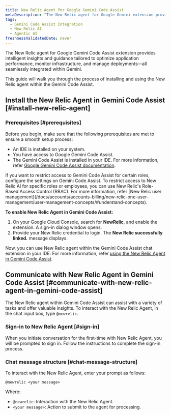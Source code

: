 ```yaml
---
title: New Relic Agent for Google Gemini Code Assist
metaDescription: "The New Relic agent for Google Gemini extension provides intelligent insights and guidance tailored to optimize application performance, monitor infrastructure, and manage deployments—all seamlessly integrated within Gemini."
tags:
  - Gemini Code Assist Integration 
  - New Relic AI
  - Agentic AI
freshnessValidatedDate: never
---
```


The New Relic agent for Google Gemini Code Assist extension provides intelligent insights and guidance tailored to optimize application performance, monitor infrastructure, and manage deployments—all seamlessly integrated within Gemini.

This guide will walk you through the process of installing and using the New Relic agent within the Gemini Code Assist.

## Install the New Relic Agent in Gemini Code Assist [#install-new-relic-agent]

### Prerequisites [#prerequisites]

Before you begin, make sure that the following prerequisites are met to ensure a smooth setup process:

- An IDE is installed on your system.
- You have access to Google Gemini Code Assist.
- The Gemini Code Assist is installed in your IDE. For more information, refer [Google Gemini Code Assist documentation](https://cloud.google.com/gemini/docs/codeassist/overview).

<Callout variant="tip" title="tip">
If you want to restrict access to Gemini Code Assist for certain roles, configure the settings on Gemini Code Assist. To restrict access to New Relic AI for specific roles or employees, you can use New Relic's Role-Based Access Control (RBAC). For more information, refer [New Relic user management](/docs/accounts/accounts-billing/new-relic-one-user-management/user-management-concepts/#understand-concepts).
</Callout>

**To enable New Relic Agent in Gemini Code Assist:**

1. On your <DNT>Google Cloud Console</DNT>, search for **NewRelic**, and enable the extension. A sign-in dialog window opens.
2. Provide your New Relic credential to login. The **New Relic successfully linked.** message displays.
  
  Now, you can use New Relic agent within the Gemini Code Assist chat extension in your IDE. For more information, refer [using the New Relic Agent in Gemini Code Assist](#communicate-with-new-relic-agent-in-gemini-code-assist).


## Communicate with New Relic Agent in Gemini Code Assist [#communicate-with-new-relic-agent-in-gemini-code-assist]

The New Relic agent within Gemini Code Assist can assist with a variety of tasks and offer valuable insights. To interact with the New Relic Agent, in the chat input box, type `@newrelic`. 

### Sign-in to New Relic Agent [#sign-in]

When you initiate conversation for the first-time with New Relic Agent, you will be prompted to sign in. Follow the instructions to complete the sign-in process.

### Chat message structure [#chat-message-structure]

To interact with the New Relic Agent, enter your prompt as follows:

``` @newrelic <your message> ```

Where:

- `@newrelic`: Interaction with the New Relic Agent.
- `<your message>`: Action to submit to the agent for processing.


